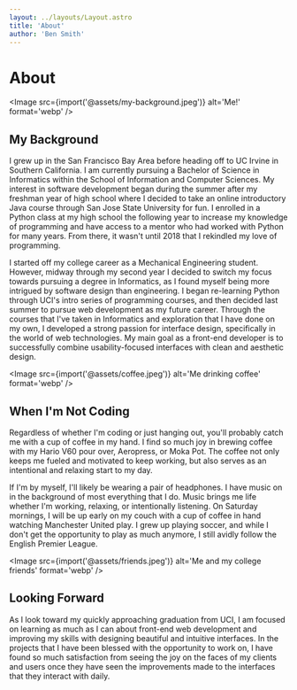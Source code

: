 ```yaml
---
layout: ../layouts/Layout.astro
title: 'About'
author: 'Ben Smith'
---
```


# About

<Image src={import('@assets/my-background.jpeg')} alt='Me!' format='webp' />

## My Background

I grew up in the San Francisco Bay Area before heading off to UC Irvine
in Southern California. I am currently pursuing a Bachelor of Science in
Informatics within the School of Information and Computer Sciences. My
interest in software development began during the summer after my
freshman year of high school where I decided to take an online
introductory Java course through San Jose State University for fun. I
enrolled in a Python class at my high school the following year to
increase my knowledge of programming and have access to a mentor who had
worked with Python for many years. From there, it wasn't until 2018
that I rekindled my love of programming.

I started off my college career as a Mechanical Engineering student.
However, midway through my second year I decided to switch my focus
towards pursuing a degree in Informatics, as I found myself being more
intrigued by software design than engineering. I began re-learning
Python through UCI's intro series of programming courses, and then
decided last summer to pursue web development as my future career.
Through the courses that I've taken in Informatics and exploration that
I have done on my own, I developed a strong passion for interface
design, specifically in the world of web technologies. My main goal as a
front-end developer is to successfully combine usability-focused
interfaces with clean and aesthetic design.

<Image src={import('@assets/coffee.jpeg')} alt='Me drinking coffee' format='webp' />

## When I'm Not Coding

Regardless of whether I'm coding or just hanging out, you'll probably
catch me with a cup of coffee in my hand. I find so much joy in brewing
coffee with my Hario V60 pour over, Aeropress, or Moka Pot. The coffee
not only keeps me fueled and motivated to keep working, but also serves
as an intentional and relaxing start to my day.

If I'm by myself, I'll likely be wearing a pair of headphones. I have
music on in the background of most everything that I do. Music brings me
life whether I'm working, relaxing, or intentionally listening. On
Saturday mornings, I will be up early on my couch with a cup of coffee
in hand watching Manchester United play. I grew up playing soccer, and
while I don't get the opportunity to play as much anymore, I still
avidly follow the English Premier League.

<Image src={import('@assets/friends.jpeg')} alt='Me and my college friends' format='webp' />

## Looking Forward

As I look toward my quickly approaching graduation from UCI, I am
focused on learning as much as I can about front-end web development and
improving my skills with designing beautiful and intuitive interfaces.
In the projects that I have been blessed with the opportunity to work
on, I have found so much satisfaction from seeing the joy on the faces
of my clients and users once they have seen the improvements made to the
interfaces that they interact with daily.
